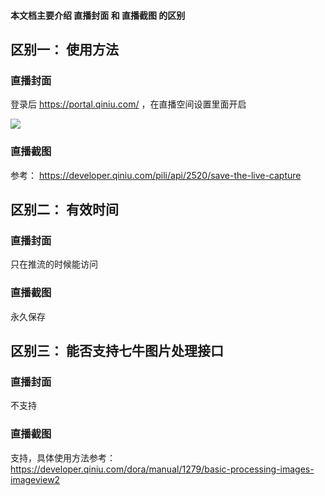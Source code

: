 #### 本文档主要介绍 直播封面 和 直播截图 的区别

## 区别一： 使用方法 
### 直播封面
  
登录后  https://portal.qiniu.com/  ，在直播空间设置里面开启



![](https://dn-odum9helk.qbox.me/FkMsdXHFjIOov0W-CmyYROB07nSA?imageView/0/h/250)



### 直播截图

参考：
https://developer.qiniu.com/pili/api/2520/save-the-live-capture

## 区别二： 有效时间

### 直播封面
只在推流的时候能访问
### 直播截图
永久保存

## 区别三： 能否支持七牛图片处理接口
### 直播封面
不支持
### 直播截图
支持，具体使用方法参考：https://developer.qiniu.com/dora/manual/1279/basic-processing-images-imageview2